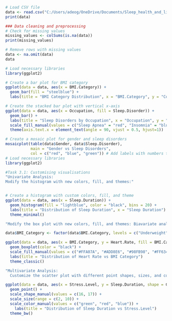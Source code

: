 
```{r}
# Load CSV file
data <- read.csv("C:/Users/adeog/OneDrive/Documents/Sleep_health_and_lifestyle_dataset.csv")
print(data)
```
```{r}

### Data cleaning and preprocessing 
# Check for missing values
missing_values <- colSums(is.na(data))
print(missing_values)
```

```{r}

# Remove rows with missing values
data <- na.omit(data)
data

```
```{r}
# Load necessary libraries
library(ggplot2)

# Create a bar plot for BMI category
ggplot(data = data, aes(x = BMI.Category)) +
  geom_bar(fill = "steelblue") +
  labs(title = "BMI Category Distribution", x = "BMI.Category", y = "Count")

```
```{r}

# Create the stacked bar plot with vertical x-axis
ggplot(data = data, aes(x = Occupation, fill = Sleep.Disorder)) +
  geom_bar() +
  labs(title = "Sleep Disorders by Occupation", x = "Occupation", y = "Count") +
  scale_fill_manual(values = c("Sleep Apnea" = "red", "Insomnia" = "blue", "None" = "green")) +
  theme(axis.text.x = element_text(angle = 90, vjust = 0.5, hjust=1))

```

```{r}

# Create a mosaic plot for gender and sleep disorders
mosaicplot(table(data$Gender, data$Sleep.Disorder), 
           main = "Gender vs Sleep Disorders",
           col = c("red", "blue", "green")) # Add labels with numbers to the cells
# Load necessary libraries
library(ggplot2)
```
```{r}

#Task 3.1: Customising visualisations
"Univariate Analysis:
Modify the histogram with new colors, fill, and themes:"


# Create a histogram with custom colors, fill, and theme
ggplot(data = data, aes(x = Sleep.Duration)) +
  geom_histogram(fill = "lightblue", color = "black", bins = 20) +
  labs(title = "Distribution of Sleep Duration", x = "Sleep Duration") +
  theme_minimal()

```


```{r}

"Modify the box plot with new colors, fill, and themes: Biavariate analysis"

data$BMI_Category <- factor(data$BMI.Category, levels = c("Underweight", "Normal", "Overweight", "Obese"))

ggplot(data = data, aes(x = BMI.Category, y = Heart.Rate, fill = BMI.Category, group = BMI.Category)) +
  geom_boxplot(color = "black") +
  scale_fill_manual(values = c("#FFA07A", "#ADD8E6", "#98FB98", "#FF6347")) +
  labs(title = "Distribution of Heart Rate vs BMI Category") 
  theme_classic()
```

```{r}

"Multivariate Analysis:
  Customize the scatter plot with different point shapes, sizes, and colors:"

ggplot(data = data, aes(x = Stress.Level, y = Sleep.Duration, shape = Gender, size = Physical.Activity.Level, color = Sleep.Disorder, group = Gender)) +
  geom_point() +
  scale_shape_manual(values = c(16, 17)) +
  scale_size(range = c(2, 10)) +
  scale_color_manual(values = c("green", "red", "blue")) +
    labs(title = "Distribution of Sleep Duration vs Stress.Level") 
  theme_bw()
```






  





